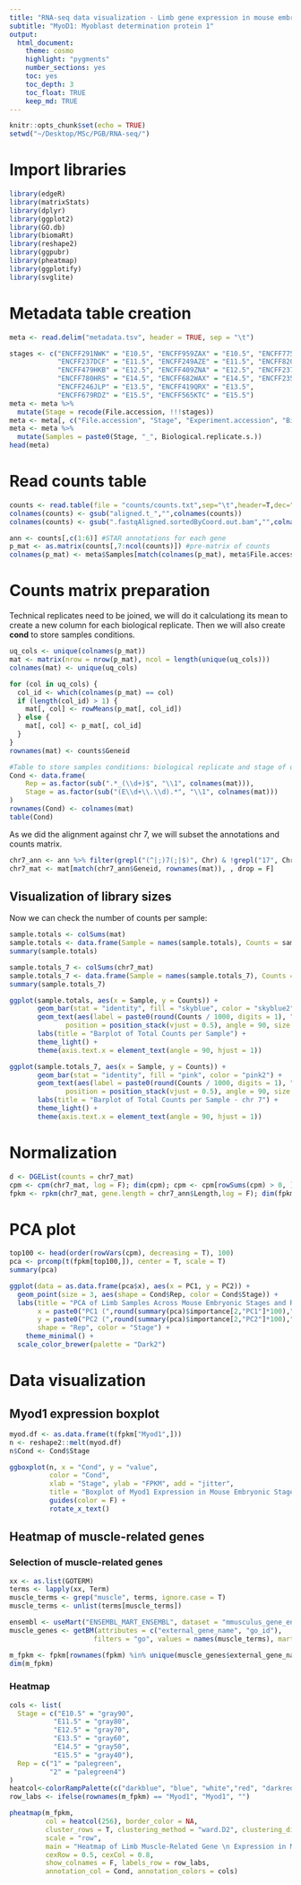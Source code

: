 ```yaml
---
title: "RNA-seq data visualization - Limb gene expression in mouse embryonic stages"
subtitle: "MyoD1: Myoblast determination protein 1"
output: 
  html_document: 
    theme: cosmo
    highlight: "pygments"
    number_sections: yes
    toc: yes
    toc_depth: 3
    toc_float: TRUE
    keep_md: TRUE
---
```


```r
knitr::opts_chunk$set(echo = TRUE)
setwd("~/Desktop/MSc/PGB/RNA-seq/")
```

# Import libraries

```r
library(edgeR)
library(matrixStats)
library(dplyr)
library(ggplot2)
library(GO.db)
library(biomaRt)
library(reshape2)
library(ggpubr)
library(pheatmap)
library(ggplotify)
library(svglite)
```

# Metadata table creation

```r
meta <- read.delim("metadata.tsv", header = TRUE, sep = "\t")

stages <- c("ENCFF291NWK" = "E10.5", "ENCFF959ZAX" = "E10.5", "ENCFF775HDI" = "E10.5", "ENCFF678XFK" = "E10.5",
            "ENCFF237DCF" = "E11.5", "ENCFF249AZE" = "E11.5", "ENCFF820NAK" = "E11.5", "ENCFF654OBR" = "E11.5",
            "ENCFF479HKB" = "E12.5", "ENCFF409ZNA" = "E12.5", "ENCFF237SXT" = "E12.5", "ENCFF262CIY" = "E12.5",
            "ENCFF780HRS" = "E14.5", "ENCFF682WAX" = "E14.5", "ENCFF235PJS" = "E14.5", "ENCFF184ELK" = "E14.5",
            "ENCFF246JLP" = "E13.5", "ENCFF419QRX" = "E13.5",
            "ENCFF679RDZ" = "E15.5", "ENCFF565KTC" = "E15.5")
meta <- meta %>%
  mutate(Stage = recode(File.accession, !!!stages))
meta <- meta[, c("File.accession", "Stage", "Experiment.accession", "Biological.replicate.s.", "Technical.replicate.s.")]
meta <- meta %>%
  mutate(Samples = paste0(Stage, "_", Biological.replicate.s.))
head(meta)
```

# Read counts table

```r
counts <- read.table(file = "counts/counts.txt",sep="\t",header=T,dec=".", stringsAsFactors = F)
colnames(counts) <- gsub("aligned.t_","",colnames(counts))
colnames(counts) <- gsub(".fastqAligned.sortedByCoord.out.bam","",colnames(counts))

ann <- counts[,c(1:6)] #STAR annotations for each gene
p_mat <- as.matrix(counts[,7:ncol(counts)]) #pre-matrix of counts
colnames(p_mat) <- meta$Samples[match(colnames(p_mat), meta$File.accession)]
```

# Counts matrix preparation
Technical replicates need to be joined, we will do it calculationg its mean to create a new column for each biological replicate. Then we will also create **cond** to store samples conditions.

```r
uq_cols <- unique(colnames(p_mat))
mat <- matrix(nrow = nrow(p_mat), ncol = length(unique(uq_cols)))
colnames(mat) <- unique(uq_cols) 

for (col in uq_cols) {
  col_id <- which(colnames(p_mat) == col) 
  if (length(col_id) > 1) {
    mat[, col] <- rowMeans(p_mat[, col_id])
  } else {
    mat[, col] <- p_mat[, col_id] 
  }
}
rownames(mat) <- counts$Geneid

#Table to store samples conditions: biological replicate and stage of development
Cond <- data.frame(
    Rep = as.factor(sub(".*_(\\d+)$", "\\1", colnames(mat))),   
    Stage = as.factor(sub("(E\\d+\\.\\d).*", "\\1", colnames(mat))) 
)
rownames(Cond) <- colnames(mat)
table(Cond)
```

As we did the alignment against chr 7, we will subset the annotations and counts matrix.

```r
chr7_ann <- ann %>% filter(grepl("(^|;)7(;|$)", Chr) & !grepl("17", Chr))
chr7_mat <- mat[match(chr7_ann$Geneid, rownames(mat)), , drop = F]
```

## Visualization of library sizes
Now we can check the number of counts per sample:

```r
sample.totals <- colSums(mat)
sample.totals <- data.frame(Sample = names(sample.totals), Counts = sample.totals)
summary(sample.totals)

sample.totals_7 <- colSums(chr7_mat)
sample.totals_7 <- data.frame(Sample = names(sample.totals_7), Counts = sample.totals_7)
summary(sample.totals_7)

ggplot(sample.totals, aes(x = Sample, y = Counts)) +
       geom_bar(stat = "identity", fill = "skyblue", color = "skyblue2") +
       geom_text(aes(label = paste0(round(Counts / 1000, digits = 1), "K")), 
              position = position_stack(vjust = 0.5), angle = 90, size = 3) +
       labs(title = "Barplot of Total Counts per Sample") +
       theme_light() +
       theme(axis.text.x = element_text(angle = 90, hjust = 1)) 

ggplot(sample.totals_7, aes(x = Sample, y = Counts)) +
       geom_bar(stat = "identity", fill = "pink", color = "pink2") +
       geom_text(aes(label = paste0(round(Counts / 1000, digits = 1), "K")), 
              position = position_stack(vjust = 0.5), angle = 90, size = 3) +
       labs(title = "Barplot of Total Counts per Sample - chr 7") +
       theme_light() +
       theme(axis.text.x = element_text(angle = 90, hjust = 1)) 
```

# Normalization

```r
d <- DGEList(counts = chr7_mat)
cpm <- cpm(chr7_mat, log = F); dim(cpm); cpm <- cpm[rowSums(cpm) > 0, ]; dim(cpm)
fpkm <- rpkm(chr7_mat, gene.length = chr7_ann$Length,log = F); dim(fpkm); fpkm <- fpkm[rowSums(fpkm) > 0, ]; dim(fpkm)
```

# PCA plot 

```r
top100 <- head(order(rowVars(cpm), decreasing = T), 100)
pca <- prcomp(t(fpkm[top100,]), center = T, scale = T)
summary(pca)

ggplot(data = as.data.frame(pca$x), aes(x = PC1, y = PC2)) +
  geom_point(size = 3, aes(shape = Cond$Rep, color = Cond$Stage)) + 
  labs(title = "PCA of Limb Samples Across Mouse Embryonic Stages and Replicates", 
       x = paste0("PC1 (",round(summary(pca)$importance[2,"PC1"]*100),"%)"), 
       y = paste0("PC2 (",round(summary(pca)$importance[2,"PC2"]*100),"%)"), 
       shape = "Rep", color = "Stage") + 
    theme_minimal() +
  scale_color_brewer(palette = "Dark2")
```

# Data visualization
## Myod1 expression boxplot

```r
myod.df <- as.data.frame(t(fpkm["Myod1",]))
n <- reshape2::melt(myod.df)
n$Cond <- Cond$Stage

ggboxplot(n, x = "Cond", y = "value",
          color = "Cond",
          xlab = "Stage", ylab = "FPKM", add = "jitter", 
          title = "Boxplot of Myod1 Expression in Mouse Embryonic Stages") +
          guides(color = F) +
          rotate_x_text()
```

## Heatmap of muscle-related genes
### Selection of muscle-related genes

```r
xx <- as.list(GOTERM)
terms <- lapply(xx, Term)
muscle_terms <- grep("muscle", terms, ignore.case = T)
muscle_terms <- unlist(terms[muscle_terms])

ensembl <- useMart("ENSEMBL_MART_ENSEMBL", dataset = "mmusculus_gene_ensembl")
muscle_genes <- getBM(attributes = c("external_gene_name", "go_id"),
                     filters = "go", values = names(muscle_terms), mart = ensembl)

m_fpkm <- fpkm[rownames(fpkm) %in% unique(muscle_genes$external_gene_name), ]
dim(m_fpkm)
```

### Heatmap

```r
cols <- list(
  Stage = c("E10.5" = "gray90",
           "E11.5" = "gray80",
           "E12.5" = "gray70",
           "E13.5" = "gray60",
           "E14.5" = "gray50",
           "E15.5" = "gray40"),
  Rep = c("1" = "palegreen",
          "2" = "palegreen4")
)
heatcol<-colorRampPalette(c("darkblue", "blue", "white","red", "darkred"), space = "rgb")
row_labs <- ifelse(rownames(m_fpkm) == "Myod1", "Myod1", "")

pheatmap(m_fpkm, 
         col = heatcol(256), border_color = NA,
         cluster_rows = T, clustering_method = "ward.D2", clustering_distance_cols = "euclidean", 
         scale = "row", 
         main = "Heatmap of Limb Muscle-Related Gene \n Expression in Mouse Embryonic Stages", 
         cexRow = 0.5, cexCol = 0.8, 
         show_colnames = F, labels_row = row_labs,
         annotation_col = Cond, annotation_colors = cols)
```

